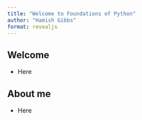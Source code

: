 ```yaml
---
title: "Welcome to Foundations of Python"
author: "Hamish Gibbs"
format: revealjs
---
```


## Welcome

- Here

## About me

- Here